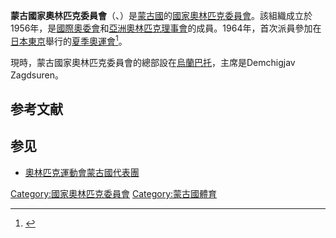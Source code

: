 {{Infobox National Olympic Committee
| title = 蒙古國家奧林匹克委員會
| logo = Mongolian National Olympic Committee logo.svg
| 國家或地區 = MGL
| 國家或地區編碼 = MGL
| 成立日期 = 1956年
| 加入國際奧委會 = 1962年
| 所屬成員 = OCA
| 總部 = {{flag|Mongolia}}[[烏蘭巴托|烏蘭巴托]]
| 會長 = Demchigjav Zagdsuren
| 秘書長 =
| 網頁 = 
}}

'''蒙古國家奧林匹克委員會'''（{{lang-en|Mongolian National Olympic Committee}}、{{lang-mn|Монголын Үндэсний олимпийн хороо}}）是[[蒙古國|蒙古國]]的[[國家奧林匹克委員會|國家奧林匹克委員會]]。該組織成立於1956年，是[[國際奧委會|國際奧委會]]和[[亞洲奧林匹克理事會|亞洲奧林匹克理事會]]的成員。1964年，首次派員參加在[[日本|日本]][[東京|東京]]舉行的[[1964年夏季奧林匹克運動會|夏季奧運會]]<ref>{{Cite web |url=http://www.sports-reference.com/olympics/countries/MGL/ |title=Mongolia |access-date=2014-02-10 |archive-url=https://web.archive.org/web/20081226190228/http://www.sports-reference.com/olympics/countries/MGL/ |archive-date=2008-12-26 |dead-url=yes }}</ref>。

現時，蒙古國家奧林匹克委員會的總部設在[[烏蘭巴托|烏蘭巴托]]，主席是Demchigjav Zagdsuren。

== 参考文献 ==
{{Reflist}}

== 参见 ==
{{Portal box|蒙古|体育|奥运会}}
* [[奧林匹克運動會蒙古國代表團|奧林匹克運動會蒙古國代表團]]

{{OCA}}

[[Category:國家奧林匹克委員會|Category:國家奧林匹克委員會]]
[[Category:蒙古國體育|Category:蒙古國體育]]